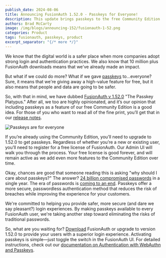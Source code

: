 ```yaml
---
publish_date: 2024-08-06
title: Announcing FusionAuth 1.52.0 - Passkeys for Everyone!
description: This update brings passkeys to the free Community Edition of FusionAuth, enhancing security for everyone.
authors: Brad McCarty
image: /img/blogs/announcing-152/fusionauth-1-52.png
categories: Product
tags: fusionauth, passkeys, product
excerpt_separator: "{/* more */}"
---
```


We know that the digital world is a safer place when more companies adopt strong login and authentication practices. We also know that 10 million plus FusionAuth downloads means that we've already made an impact. 

But what if we could do more? What if we gave [passkeys](/guides/what-is-a-passkey) to...everyone? Sure, it means that we're giving away a high-value feature for free, but it also means that people and data are going to be safer.

So, with that in mind, we have dubbed [FusionAuth v 1.52.0](/download) "The Passkey Platypus." After all, we too are highly opinionated, and it’s our opinion that including passkeys as a feature of our free Community Edition is a good idea. For those of you who want to read all of the fine print, you’ll get that in our [release notes](/docs/release-notes/).

![Passkeys are for everyone](/img/blogs/announcing-152/fusionauth-platypus.jpg)

If you’re already using the Community Edition, you’ll need to upgrade to 1.52.0 to get passkeys. Regardless of whether you’re a new or existing user, you’ll need to register for a free license of FusionAuth. Our Admin UI will walk you through the process. Your free license is good forever, and will remain active as we add even more features to the Community Edition over time. 

Okay, chances are good that someone reading this is asking "why should I care about passkeys?" The answer? [24 billion compromised passwords](/blog/why-passkeys-matter) in a single year. The era of passwords is [coming to an end](/password-history). Passkeys offer a more secure, passwordless authentication method that reduces the risk of breaches while improving the experience for your customers.

We're committed to helping you provide safer, more secure (and dare we say pleasant?) login experiences. By making passkeys available to every FusionAuth user, we're taking another step toward eliminating the risks of traditional passwords. 

So, what are you waiting for? [Download](/download) FusionAuth or upgrade to version 1.52.0 to provide your users with a superior login experience. Activating passkeys is simple—just toggle the switch in the FusionAuth UI. For detailed instructions, check out our [documentation on Authentication with WebAuthn and Passkeys](/docs/lifecycle/authenticate-users/passwordless/webauthn-passkeys).

